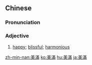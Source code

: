 {{also|美满}}
==Chinese==
{{zh-forms|s=美满}}

===Pronunciation===
{{zh-pron
|m=měimǎn
|c=mei5 mun5
|h=pfs=mî-mân
|mn=bí-boán/bí-móa
|cat=a
}}

===Adjective===
{{zh-adj}}

# [[happy]]; [[blissful]]; [[harmonious]] {{gloss|of a family, marriage, etc.}}
#: {{zh-x|美滿 家庭|'''happy''' family}}
#: {{zh-x|美滿 婚姻|'''happy''' marriage}}

{{zh-cat|Advanced}}

[[zh-min-nan:美滿]]
[[ko:美滿]]
[[hu:美滿]]
[[ja:美滿]]